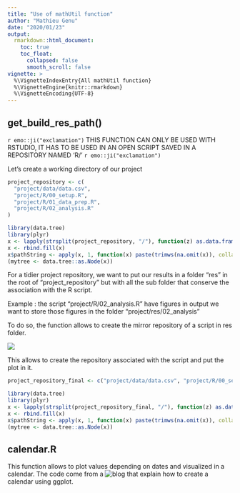 ```yaml
---
title: "Use of mathUtil function"
author: "Mathieu Genu"
date: "2020/01/23"
output:
  rmarkdown::html_document:
    toc: true
    toc_float:
      collapsed: false
      smooth_scroll: false
vignette: >
  %\VignetteIndexEntry{All mathUtil function}
  %\VignetteEngine{knitr::rmarkdown}
  %\VignetteEncoding{UTF-8}
---
```


## get_build_res_path()

`r emo::ji("exclamation")` THIS FUNCTION CAN ONLY BE USED WITH RSTUDIO, IT HAS TO BE USED IN AN OPEN SCRIPT SAVED IN A REPOSITORY NAMED 'R/' `r emo::ji("exclamation")`

Let's create a working directory of our project
```r
project_repository <- c(
  "project/data/data.csv", 
  "project/R/00_setup.R", 
  "project/R/01_data_prep.R", 
  "project/R/02_analysis.R"
)
```
```r
library(data.tree)
library(plyr)
x <- lapply(strsplit(project_repository, "/"), function(z) as.data.frame(t(z)))
x <- rbind.fill(x)
x$pathString <- apply(x, 1, function(x) paste(trimws(na.omit(x)), collapse="/"))
(mytree <- data.tree::as.Node(x))
```

For a tidier project repository, we want to put our results in a folder "res" in the root of
"project_repository" but with all the sub folder that conserve the association with the R script.

Example : the script "project/R/02_analysis.R" have figures in output we want to store those figures
          in the folder "project/res/02_analysis"
          
To do so, the function allows to create the mirror repository of a script in res folder.

![](C:/Users/mgenu.RATUFA/Documents/Projet/scriptR/example_get_build_res_path/example_function_get_build_res_path.png)

This allows to create the repository associated with the script and put the plot in it.


```r
project_repository_final <- c("project/data/data.csv", "project/R/00_setup.R", "project/R/01_data_prep.R", "project/R/02_analysis.R", "project/res/02_analysis/plot.png")
```

```r
library(data.tree)
library(plyr)
x <- lapply(strsplit(project_repository_final, "/"), function(z) as.data.frame(t(z)))
x <- rbind.fill(x)
x$pathString <- apply(x, 1, function(x) paste(trimws(na.omit(x)), collapse="/"))
(mytree <- data.tree::as.Node(x))
```

## calendar.R

This function allows to plot values depending on dates and visualized in a calendar. The code come from a  ![blog](https://vietle.info/post/calendarheatmap/) that explain how to create a calendar using ggplot.

